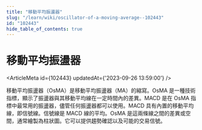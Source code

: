 ```yaml
---
title: "移動平均振盪器"
slug: "/learn/wiki/oscillator-of-a-moving-average--102443"
id: "102443"
hide_table_of_contents: true
---
```



# 移動平均振盪器

<ArticleMeta id={102443} updatedAt={'2023-09-26 13:59:00'} />
<div className='border-solid border-b border-t-0 my-4 border-[var(--ifm-color-gray-300)]' />

移動平均振盪器（OsMA）是移動平均振盪器（MA）的縮寫。OsMA 是一種技術指標，顯示了振盪器與其移動平均線在一定時間內的差異。MACD 是在 OsMA 指標中最常用的振盪器，儘管任何振盪器都可以使用。MACD 具有內置的移動平均線，即信號線。信號線是 MACD 線的平均。OsMA 是這兩條線之間的差異或空間，通常繪製為柱狀圖。它可以提供趨勢確認以及可能的交易信號。
